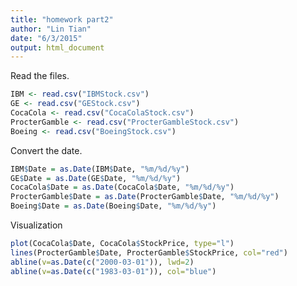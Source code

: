 ```yaml
---
title: "homework part2"
author: "Lin Tian"
date: "6/3/2015"
output: html_document
---
```


Read the files.

```r
IBM <- read.csv("IBMStock.csv")
GE <- read.csv("GEStock.csv")
CocaCola <- read.csv("CocaColaStock.csv")
ProcterGamble <- read.csv("ProcterGambleStock.csv")
Boeing <- read.csv("BoeingStock.csv")
```

Convert the date.

```r
IBM$Date = as.Date(IBM$Date, "%m/%d/%y")
GE$Date = as.Date(GE$Date, "%m/%d/%y")
CocaCola$Date = as.Date(CocaCola$Date, "%m/%d/%y")
ProcterGamble$Date = as.Date(ProcterGamble$Date, "%m/%d/%y")
Boeing$Date = as.Date(Boeing$Date, "%m/%d/%y")
```

Visualization

```r
plot(CocaCola$Date, CocaCola$StockPrice, type="l")
lines(ProcterGamble$Date, ProcterGamble$StockPrice, col="red")
abline(v=as.Date(c("2000-03-01")), lwd=2)
abline(v=as.Date(c("1983-03-01")), col="blue")
```